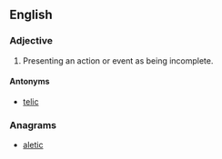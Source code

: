 {{wikipedia|telicity}}
==English==

===Adjective===
{{en-adj|more}}

# {{context|linguistics}} Presenting an action or event as being incomplete.

====Antonyms====
* [[telic]]

===Anagrams===
* [[aletic#English|aletic]]